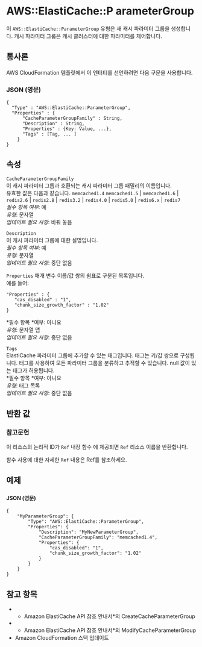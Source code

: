 # AWS::ElastiCache::P arameterGroup

이 `AWS::ElastiCache::ParameterGroup` 유형은 새 캐시 파라미터 그룹을 생성합니다. 캐시 파라미터 그룹은 캐시 클러스터에 대한 파라미터를 제어합니다.

## 통사론

AWS CloudFormation 템플릿에서 이 엔터티를 선언하려면 다음 구문을 사용합니다.

### JSON (영문)

```
{
  "Type" : "AWS::ElastiCache::ParameterGroup",
  "Properties" : {
      "CacheParameterGroupFamily" : String,
      "Description" : String,
      "Properties" : {Key: Value, ...},
      "Tags" : [Tag, ... ]
    }
}
```

## 속성

`CacheParameterGroupFamily`  
이 캐시 파라미터 그룹과 호환되는 캐시 파라미터 그룹 패밀리의 이름입니다.  
유효한 값은 다음과 같습니다. `memcached1.4` `memcached1.5` | `memcached1.6` | `redis2.6` | `redis2.8` | `redis3.2` | `redis4.0` | `redis5.0` | `redis6.x` | `redis7`  
_필수 항목 여부_: 예  
_유형_: 문자열  
_업데이트 필요 사항_: 바꿔 놓음

`Description`  
이 캐시 파라미터 그룹에 대한 설명입니다.  
_필수 항목 여부_: 예  
_유형_: 문자열  
_업데이트 필요 사항_: 중단 없음

`Properties` 매개 변수 이름/값 쌍의 쉼표로 구분된 목록입니다.  
예를 들어:

```
"Properties" : {
   "cas_disabled" : "1",
   "chunk_size_growth_factor" : "1.02"
}
```

*필수 항목 *여부: 아니요  
_유형_: 문자열 맵  
_업데이트 필요 사항_: 중단 없음

`Tags`  
ElastiCache 파라미터 그룹에 추가할 수 있는 태그입니다. 태그는 키/값 쌍으로 구성됩니다. 태그를 사용하여 모든 파라미터 그룹을 분류하고 추적할 수 있습니다. null 값이 있는 태그가 허용됩니다.  
*필수 항목 *여부: 아니요  
_유형_: 태그 목록  
_업데이트 필요 사항_: 중단 없음

## 반환 값

### 참고문헌

이 리소스의 논리적 ID가 `Ref` 내장 함수 에 제공되면 `Ref` 리소스 이름을 반환합니다.

함수 사용에 대한 자세한 `Ref` 내용은 Ref를 참조하세요.

## 예제

###

#### JSON (영문)

```
{
    "MyParameterGroup": {
        "Type": "AWS::ElastiCache::ParameterGroup",
        "Properties": {
            "Description": "MyNewParameterGroup",
            "CacheParameterGroupFamily": "memcached1.4",
            "Properties": {
                "cas_disabled": "1",
                "chunk_size_growth_factor": "1.02"
            }
        }
    }
}
```

## 참고 항목

- - Amazon ElastiCache API 참조 안내서\*의 CreateCacheParameterGroup
- - Amazon ElastiCache API 참조 안내서\*의 ModifyCacheParameterGroup
- Amazon CloudFormation 스택 업데이트
